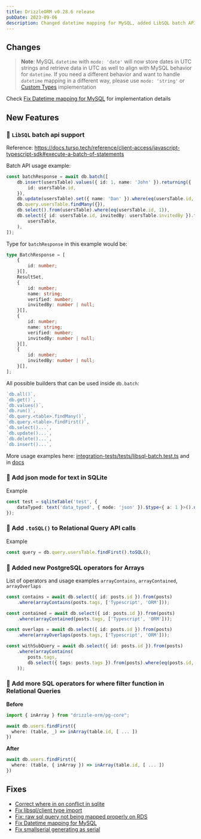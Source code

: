 ```yaml
---
title: DrizzleORM v0.28.6 release
pubDate: 2023-09-06
description: Changed datetime mapping for MySQL, added LibSQL batch API support, added JSON mode for text in SQLite, added .toSQL() to Relational Query API calls, added new PostgreSQL operators for Arrays, added more SQL operators for the 'where' function in Relational Queries, and fixed bugs.
---
```


## Changes

> **Note**:
> MySQL `datetime` with `mode: 'date'` will now store dates in UTC strings and retrieve data in UTC as well to align with MySQL behavior for `datetime`. If you need a different behavior and want to handle `datetime` mapping in a different way, please use `mode: 'string'` or [Custom Types](https://orm.drizzle.team/docs/custom-types) implementation

Check [Fix Datetime mapping for MySQL](https://github.com/drizzle-team/drizzle-orm/pull/1082) for implementation details

## New Features

### 🎉 `LibSQL` batch api support

Reference: https://docs.turso.tech/reference/client-access/javascript-typescript-sdk#execute-a-batch-of-statements

Batch API usage example:

```ts
const batchResponse = await db.batch([
	db.insert(usersTable).values({ id: 1, name: 'John' }).returning({
		id: usersTable.id,
	}),
	db.update(usersTable).set({ name: 'Dan' }).where(eq(usersTable.id, 1)),
	db.query.usersTable.findMany({}),
	db.select().from(usersTable).where(eq(usersTable.id, 1)),
	db.select({ id: usersTable.id, invitedBy: usersTable.invitedBy }).from(
		usersTable,
	),
]);
```

Type for `batchResponse` in this example would be:

```ts
type BatchResponse = [
	{
		id: number;
	}[],
	ResultSet,
	{
		id: number;
		name: string;
		verified: number;
		invitedBy: number | null;
	}[],
	{
		id: number;
		name: string;
		verified: number;
		invitedBy: number | null;
	}[],
	{
		id: number;
		invitedBy: number | null;
	}[],
];
```

All possible builders that can be used inside `db.batch`:

```ts
`db.all()`,
`db.get()`,
`db.values()`,
`db.run()`,
`db.query.<table>.findMany()`,
`db.query.<table>.findFirst()`,
`db.select()...`,
`db.update()...`,
`db.delete()...`,
`db.insert()...`,
```

More usage examples here: [integration-tests/tests/libsql-batch.test.ts](https://github.com/drizzle-team/drizzle-orm/pull/1161/files#diff-17253895532e520545027dd48dcdbac2d69a5a49d594974e6d55d7502f89b838R248) and in [docs](https://orm.drizzle.team/docs/batch-api)

### 🎉 Add json mode for text in SQLite

Example

```ts
const test = sqliteTable('test', {
	dataTyped: text('data_typed', { mode: 'json' }).$type<{ a: 1 }>().notNull(),
});
```

### 🎉 Add `.toSQL()` to Relational Query API calls

Example

```ts
const query = db.query.usersTable.findFirst().toSQL();
```

### 🎉 Added new PostgreSQL operators for Arrays

List of operators and usage examples
`arrayContains`, `arrayContained`, `arrayOverlaps`

```ts
const contains = await db.select({ id: posts.id }).from(posts)
	.where(arrayContains(posts.tags, ['Typescript', 'ORM']));

const contained = await db.select({ id: posts.id }).from(posts)
	.where(arrayContained(posts.tags, ['Typescript', 'ORM']));

const overlaps = await db.select({ id: posts.id }).from(posts)
	.where(arrayOverlaps(posts.tags, ['Typescript', 'ORM']));

const withSubQuery = await db.select({ id: posts.id }).from(posts)
	.where(arrayContains(
		posts.tags,
		db.select({ tags: posts.tags }).from(posts).where(eq(posts.id, 1)),
	));
```

### 🎉 Add more SQL operators for where filter function in Relational Queries

**Before**

```ts
import { inArray } from "drizzle-orm/pg-core";

await db.users.findFirst({
  where: (table, _) => inArray(table.id, [ ... ])
})
```

**After**

```ts
await db.users.findFirst({
  where: (table, { inArray }) => inArray(table.id, [ ... ])
})
```

## Fixes

- [Correct where in on conflict in sqlite](https://github.com/drizzle-team/drizzle-orm/pull/1076)
- [Fix libsql/client type import](https://github.com/drizzle-team/drizzle-orm/pull/1122)
- [Fix: raw sql query not being mapped properly on RDS](https://github.com/drizzle-team/drizzle-orm/pull/1071)
- [Fix Datetime mapping for MySQL](https://github.com/drizzle-team/drizzle-orm/pull/1082)
- [Fix smallserial generating as serial](https://github.com/drizzle-team/drizzle-orm/pull/1127)

